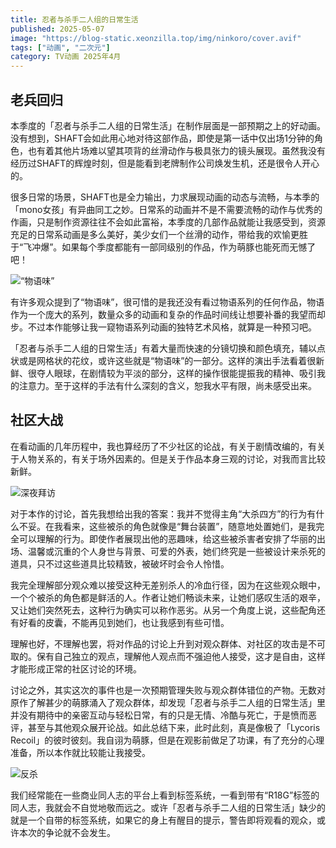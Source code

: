 ```yaml
---
title: 忍者与杀手二人组的日常生活
published: 2025-05-07
image: "https://blog-static.xeonzilla.top/img/ninkoro/cover.avif"
tags: ["动画", "二次元"]
category: TV动画 2025年4月
---
```

## 老兵回归
本季度的「忍者与杀手二人组的日常生活」在制作层面是一部预期之上的好动画。没有想到，SHAFT会如此用心地对待这部作品，即使是第一话中仅出场1分钟的角色，也有着其他片场难以望其项背的丝滑动作与极具张力的镜头展现。虽然我没有经历过SHAFT的辉煌时刻，但是能看到老牌制作公司焕发生机，还是很令人开心的。

很多日常的场景，SHAFT也是全力输出，力求展现动画的动态与流畅，与本季的「mono女孩」有异曲同工之妙。日常系的动画并不是不需要流畅的动作与优秀的作画，只是制作资源往往不会如此富裕，本季度的几部作品就能让我感受到，资源充足的日常系动画是多么美好，美少女们一个丝滑的动作，带给我的欢愉更胜于“飞冲爆”。如果每个季度都能有一部同级别的作品，作为萌豚也能死而无憾了吧！

![“物语味”](https://blog-static.xeonzilla.top/img/ninkoro/01.avif "“物语味”")

有许多观众提到了“物语味”，很可惜的是我还没有看过物语系列的任何作品，物语作为一个庞大的系列，数量众多的动画和复杂的作品时间线让想要补番的我望而却步。不过本作能够让我一窥物语系列动画的独特艺术风格，就算是一种预习吧。

「忍者与杀手二人组的日常生活」有着大量而快速的分镜切换和颜色填充，辅以点状或是网格状的花纹，或许这些就是“物语味”的一部分。这样的演出手法看着很新鲜、很夺人眼球，在剧情较为平淡的部分，这样的操作很能提振我的精神、吸引我的注意力。至于这样的手法有什么深刻的含义，恕我水平有限，尚未感受出来。

## 社区大战
在看动画的几年历程中，我也算经历了不少社区的论战，有关于剧情改编的，有关于人物关系的，有关于场外因素的。但是关于作品本身三观的讨论，对我而言比较新鲜。

![深夜拜访](https://blog-static.xeonzilla.top/img/ninkoro/02.avif "深夜拜访")

对于本作的讨论，首先我想给出我的答案：我并不觉得主角“大杀四方”的行为有什么不妥。在我看来，这些被杀的角色就像是“舞台装置”，随意地处置她们，是我完全可以理解的行为。即使作者展现出他的恶趣味，给这些被杀害者安排了华丽的出场、温馨或沉重的个人身世与背景、可爱的外表，她们终究是一些被设计来杀死的道具，只不过这些道具比较精致，被破坏时会令人怜惜。

我完全理解部分观众难以接受这种无差别杀人的冷血行径，因为在这些观众眼中，一个个被杀的角色都是鲜活的人。作者让她们畅谈未来，让她们感叹生活的艰辛，又让她们突然死去，这种行为确实可以称作恶劣。从另一个角度上说，这些配角还有好看的皮囊，不能再见到她们，也让我感到有些可惜。

理解也好，不理解也罢，将对作品的讨论上升到对观众群体、对社区的攻击是不可取的。保有自己独立的观点，理解他人观点而不强迫他人接受，这才是自由，这样才能形成正常的社区讨论的环境。

讨论之外，其实这次的事件也是一次预期管理失败与观众群体错位的产物。无数对原作了解甚少的萌豚涌入了观众群体，却发现「忍者与杀手二人组的日常生活」里并没有期待中的亲密互动与轻松日常，有的只是无情、冷酷与死亡，于是愤而恶评，甚至与其他观众展开论战。如此总结下来，此时此刻，真是像极了「Lycoris Recoil」的彼时彼刻。我自诩为萌豚，但是在观影前做足了功课，有了充分的心理准备，所以本作就比较能让我接受。

![反杀](https://blog-static.xeonzilla.top/img/ninkoro/03.avif "反杀")

我们经常能在一些商业同人志的平台上看到标签系统，一看到带有“R18G”标签的同人志，我就会不自觉地敬而远之。或许「忍者与杀手二人组的日常生活」缺少的就是一个自带的标签系统，如果它的身上有醒目的提示，警告即将观看的观众，或许本次的争论就不会发生。